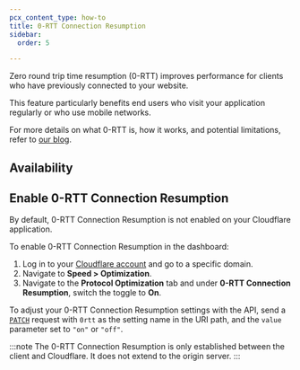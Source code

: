 ```yaml
---
pcx_content_type: how-to
title: 0-RTT Connection Resumption
sidebar:
  order: 5

---
```



Zero round trip time resumption (0-RTT) improves performance for clients who have previously connected to your website.

This feature particularly benefits end users who visit your application regularly or who use mobile networks.

For more details on what 0-RTT is, how it works, and potential limitations, refer to [our blog](https://blog.cloudflare.com/even-faster-connection-establishment-with-quic-0-rtt-resumption/).

## Availability

<FeatureTable id="network.0_rtt" />

## Enable 0-RTT Connection Resumption

By default, 0-RTT Connection Resumption is not enabled on your Cloudflare application.

<Tabs> <TabItem label="dashboard">

To enable 0-RTT Connection Resumption in the dashboard:

1. Log in to your [Cloudflare account](https://dash.cloudflare.com) and go to a specific domain.
2. Navigate to **Speed > Optimization**.
3. Navigate to the **Protocol Optimization** tab and under **0-RTT Connection Resumption**, switch the toggle to **On**.

</TabItem> <TabItem label="api">

To adjust your 0-RTT Connection Resumption settings with the API, send a [`PATCH`](/api/operations/zone-settings-edit-single-setting) request with `0rtt` as the setting name in the URI path, and the `value` parameter set to `"on"` or `"off"`.

</TabItem> </Tabs>

:::note
The 0-RTT Connection Resumption is only established between the client and Cloudflare. It does not extend to the origin server.
:::
